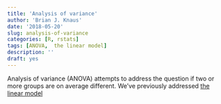 ```yaml
---
title: 'Analysis of variance'
author: 'Brian J. Knaus'
date: '2018-05-20'
slug: analysis-of-variance
categories: [R, rstats]
tags: [ANOVA,  the linear model]
description: ''
draft: yes
---
```



Analysis of variance (ANOVA) attempts to address the question if two or more groups are on average different.
We've previously addressed [the linear model](2018-05-06-the-linear-model.html)


